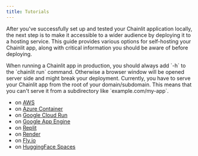 ```yaml
---
title: Tutorials
---
```


After you've successfully set up and tested your Chainlit application locally, the next step is to make it accessible to a wider audience by deploying it to a hosting service. This guide provides various options for self-hosting your Chainlit app, along with critical information you should be aware of before deploying.

<Note>
  When running a Chainlit app in production, you should always add `-h` to the
  `chainlit run` command. Otherwise a browser window will be opened server side
  and might break your deployment.
</Note>

<Warning>
  Currently, you have to serve your Chainlit app from the root of your
  domain/subdomain. This means that you can't serve it from a subdirectory like
  `example.com/my-app`.
</Warning>

- on [AWS](https://ankushgarg.super.site/how-to-deploy-your-chatgpt-like-app-with-chainlit-and-aws-ecs)
- on [Azure Container](https://techcommunity.microsoft.com/t5/fasttrack-for-azure/create-an-azure-openai-langchain-chromadb-and-chainlit-chat-app/ba-p/3885602)
- on [Google Cloud Run](https://pseudohvr.medium.com/deploying-chainlit-on-gcp-72231ba6b77f)
- on [Google App Engine](https://github.com/amjadraza/langchain-chainlit-docker-deployment-template)
- on [Replit](https://replit.com/@DanConstantini/Build-a-Chatbot-with-OpenAI-LangChain-and-Chainlit?v=1)
- on [Render](https://discord.com/channels/1088038867602526210/1126834266504966294/1126845898287230977)
- on [Fly.io](https://dev.to/willydouhard/how-to-deploy-your-chainlit-app-to-flyio-38ja)
- on [HuggingFace Spaces](https://github.com/Chainlit/cookbook/tree/main/chroma-qa-chat)
